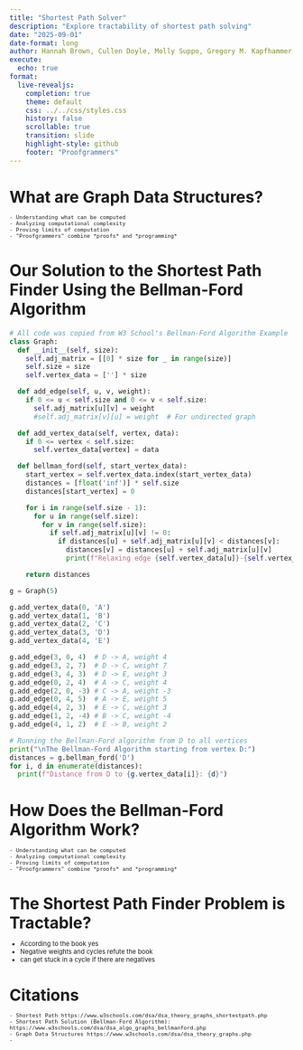 ```yaml
---
title: "Shortest Path Solver"
description: "Explore tractability of shortest path solving"
date: "2025-09-01"
date-format: long
author: Hannah Brown, Cullen Doyle, Molly Suppo, Gregory M. Kapfhammer
execute:
  echo: true
format:
  live-revealjs:
    completion: true
    theme: default
    css: ../../css/styles.css
    history: false
    scrollable: true
    transition: slide
    highlight-style: github
    footer: "Proofgrammers"
---
```


# What are Graph Data Structures?

::: {.fragment style="margin-top: -0.5em; font-size: 0.8em;"} 

    - Understanding what can be computed
    - Analyzing computational complexity
    - Proving limits of computation
    - "Proofgrammers" combine *proofs* and *programming*

:::

# Our Solution to the Shortest Path Finder Using the Bellman-Ford Algorithm

```python
# All code was copied from W3 School's Bellman-Ford Algorithm Example
class Graph:
  def __init__(self, size):
    self.adj_matrix = [[0] * size for _ in range(size)]
    self.size = size
    self.vertex_data = [''] * size

  def add_edge(self, u, v, weight):
    if 0 <= u < self.size and 0 <= v < self.size:
      self.adj_matrix[u][v] = weight
      #self.adj_matrix[v][u] = weight  # For undirected graph

  def add_vertex_data(self, vertex, data):
    if 0 <= vertex < self.size:
      self.vertex_data[vertex] = data

  def bellman_ford(self, start_vertex_data):
    start_vertex = self.vertex_data.index(start_vertex_data)
    distances = [float('inf')] * self.size
    distances[start_vertex] = 0

    for i in range(self.size - 1):
      for u in range(self.size):
        for v in range(self.size):
          if self.adj_matrix[u][v] != 0:
            if distances[u] + self.adj_matrix[u][v] < distances[v]:
              distances[v] = distances[u] + self.adj_matrix[u][v]
              print(f"Relaxing edge {self.vertex_data[u]}-{self.vertex_data[v]}, Updated distance to {self.vertex_data[v]}: {distances[v]}")

    return distances

g = Graph(5)

g.add_vertex_data(0, 'A')
g.add_vertex_data(1, 'B')
g.add_vertex_data(2, 'C')
g.add_vertex_data(3, 'D')
g.add_vertex_data(4, 'E')

g.add_edge(3, 0, 4)  # D -> A, weight 4
g.add_edge(3, 2, 7)  # D -> C, weight 7
g.add_edge(3, 4, 3)  # D -> E, weight 3
g.add_edge(0, 2, 4)  # A -> C, weight 4
g.add_edge(2, 0, -3) # C -> A, weight -3
g.add_edge(0, 4, 5)  # A -> E, weight 5
g.add_edge(4, 2, 3)  # E -> C, weight 3
g.add_edge(1, 2, -4) # B -> C, weight -4
g.add_edge(4, 1, 2)  # E -> B, weight 2

# Running the Bellman-Ford algorithm from D to all vertices
print("\nThe Bellman-Ford Algorithm starting from vertex D:")
distances = g.bellman_ford('D')
for i, d in enumerate(distances):
  print(f"Distance from D to {g.vertex_data[i]}: {d}")
```

# How Does the Bellman-Ford Algorithm Work? 

::: {.fragment style="margin-top: -0.5em; font-size: 0.8em;"} 

    - Understanding what can be computed
    - Analyzing computational complexity
    - Proving limits of computation
    - "Proofgrammers" combine *proofs* and *programming*

:::

# The Shortest Path Finder Problem is Tractable?

::: {.fragment style="margin-top: -0.5em; font-size: 0.8em;"} 

  - According to the book yes
  - Negative weights and cycles refute the book
  - can get stuck in a cycle if there are negatives

:::

# Citations

::: {.fragment style="margin-top: -0.5em; font-size: 0.8em;"} 
    - Shortest Path https://www.w3schools.com/dsa/dsa_theory_graphs_shortestpath.php
    - Shortest Path Solution (Bellman-Ford Algorithm): https://www.w3schools.com/dsa/dsa_algo_graphs_bellmanford.php
    - Graph Data Structures https://www.w3schools.com/dsa/dsa_theory_graphs.php
    - 

:::